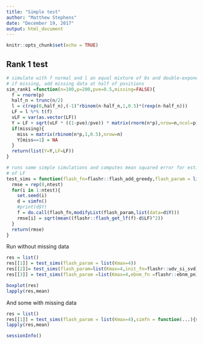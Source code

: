 ```yaml
---
title: "Simple test"
author: "Matthew Stephens"
date: "December 19, 2017"
output: html_document
---
```


```r
knitr::opts_chunk$set(echo = TRUE)
```

## Rank 1 test

```r
# simulate with f normal and l an equal mixture of 0s and double-exponential
# if missing, add missing data at half of positions
sim_rank1 =function(n=100,p=200,pve=0.5,missing=FALSE){
  f = rnorm(p)
  half_n = trunc(n/2)
  l = c(rep(0,half_n),(-1)^rbinom(n-half_n,1,0.5)*(rexp(n-half_n)))
  LF = l %*% t(f)
  vLF = var(as.vector(LF))
  Y = LF + sqrt(vLF * ((1-pve)/pve)) * matrix(rnorm(n*p),nrow=n,ncol=p)  
  if(missing){
    miss = matrix(rbinom(n*p,1,0.5),nrow=n)
    Y[miss==1] = NA
  }
  return(list(Y=Y,LF=LF))
}

# runs some simple simulations and computes mean squared error for estimate
# of LF 
test_sims = function(flash_fn=flashr::flash_add_greedy,flash_param = list(),simfn = sim_rank1, ntest=20){
  rmse = rep(0,ntest)
  for(i in 1:ntest){
    set.seed(i)
    d = simfn()
    #print(d$Y)
    f = do.call(flash_fn,modifyList(flash_param,list(data=d$Y)))
    rmse[i] = sqrt(mean((flashr::flash_get_lf(f)-d$LF)^2))
  }
  return(rmse)
}
```

Run without missing data
```r
res = list()
res[[1]] = test_sims(flash_param = list(Kmax=4))
res[[2]]= test_sims(flash_param=list(Kmax=4,init_fn=flashr::udv_si_svd))
res[[3]] = test_sims(flash_param =list(Kmax=4,ebnm_fn =flashr::ebnm_pn))

boxplot(res)
lapply(res,mean)
```


And some with missing data
```r
res = list()
res[[1]] = test_sims(flash_param = list(Kmax=4),simfn = function(...){sim_rank1(...,missing=TRUE)})
lapply(res,mean)
```

```r
sessionInfo()
```

